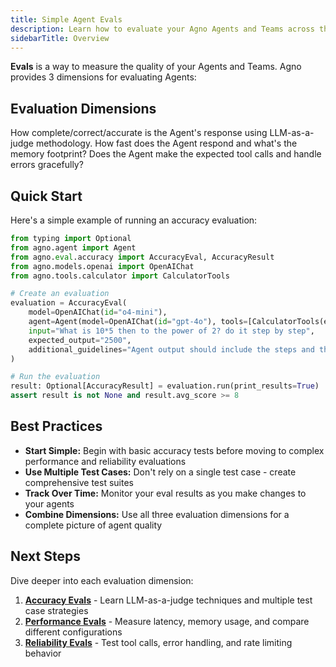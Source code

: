 ```yaml
---
title: Simple Agent Evals
description: Learn how to evaluate your Agno Agents and Teams across three key dimensions - accuracy (using LLM-as-a-judge), performance (runtime and memory), and reliability (tool calls).
sidebarTitle: Overview
---
```


**Evals** is a way to measure the quality of your Agents and Teams. Agno provides 3 dimensions for evaluating Agents:

## Evaluation Dimensions

<CardGroup cols={3}>
  <Card title="Accuracy" icon="bullseye" href="/evals/accuracy">
    How complete/correct/accurate is the Agent's response using LLM-as-a-judge methodology.
  </Card>
  <Card title="Performance" icon="stopwatch" href="/evals/performance">
    How fast does the Agent respond and what's the memory footprint?
  </Card>
  <Card title="Reliability" icon="shield-check" href="/evals/reliability">
    Does the Agent make the expected tool calls and handle errors gracefully?
  </Card>
</CardGroup>

## Quick Start

Here's a simple example of running an accuracy evaluation:

```python quick_eval.py
from typing import Optional
from agno.agent import Agent
from agno.eval.accuracy import AccuracyEval, AccuracyResult
from agno.models.openai import OpenAIChat
from agno.tools.calculator import CalculatorTools

# Create an evaluation
evaluation = AccuracyEval(
    model=OpenAIChat(id="o4-mini"),
    agent=Agent(model=OpenAIChat(id="gpt-4o"), tools=[CalculatorTools(enable_all=True)]),
    input="What is 10*5 then to the power of 2? do it step by step",
    expected_output="2500",
    additional_guidelines="Agent output should include the steps and the final answer.",
)

# Run the evaluation
result: Optional[AccuracyResult] = evaluation.run(print_results=True)
assert result is not None and result.avg_score >= 8
```

## Best Practices

- **Start Simple:** Begin with basic accuracy tests before moving to complex performance and reliability evaluations
- **Use Multiple Test Cases:** Don't rely on a single test case - create comprehensive test suites
- **Track Over Time:** Monitor your eval results as you make changes to your agents
- **Combine Dimensions:** Use all three evaluation dimensions for a complete picture of agent quality

## Next Steps

Dive deeper into each evaluation dimension:

1. **[Accuracy Evals](/evals/accuracy)** - Learn LLM-as-a-judge techniques and multiple test case strategies
2. **[Performance Evals](/evals/performance)** - Measure latency, memory usage, and compare different configurations  
3. **[Reliability Evals](/evals/reliability)** - Test tool calls, error handling, and rate limiting behavior
